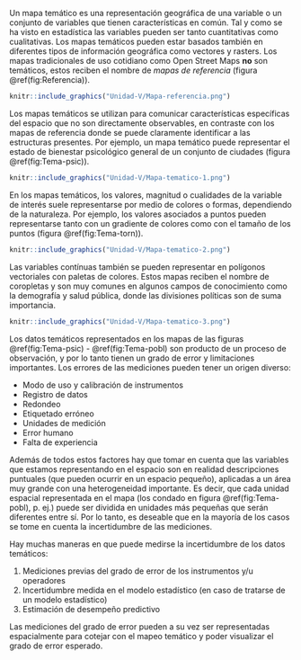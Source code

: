 Un mapa temático es una representación geográfica de una variable o un conjunto de variables que tienen características en común. Tal y como se ha visto en estadística las variables pueden ser tanto cuantitativas como cualitativas. Los mapas temáticos pueden estar basados también en diferentes tipos de información geográfica como vectores y rasters. Los mapas tradicionales de uso cotidiano como Open Street Maps **no** son temáticos, estos reciben el nombre de *mapas de referencia* (figura \@ref(fig:Referencia)).

```r
knitr::include_graphics("Unidad-V/Mapa-referencia.png")
```

Los mapas temáticos se utilizan para comunicar características específicas del espacio que no son directamente observables, en contraste con los mapas de referencia donde se puede claramente identificar a las estructuras presentes. Por ejemplo, un mapa temático puede representar el estado de bienestar psicológico general de un conjunto de ciudades (figura \@ref(fig:Tema-psic)).

```r
knitr::include_graphics("Unidad-V/Mapa-tematico-1.png")
```

En los mapas temáticos, los valores, magnitud o cualidades de la variable de interés suele representarse por medio de colores o formas, dependiendo de la naturaleza. Por ejemplo, los valores asociados a puntos pueden representarse tanto con un gradiente de colores como con el tamaño de los puntos (figura \@ref(fig:Tema-torn)). 

```r
knitr::include_graphics("Unidad-V/Mapa-tematico-2.png")
```

Las variables contínuas también se pueden representar en polígonos vectoriales con paletas de colores. Estos mapas reciben el nombre de coropletas y son muy comunes en algunos campos de conocimiento como la demografía y salud pública, donde las divisiones políticas son de suma importancia.

```r
knitr::include_graphics("Unidad-V/Mapa-tematico-3.png")
```

Los datos temáticos representados en los mapas de las figuras \@ref(fig:Tema-psic) - \@ref(fig:Tema-pobl) son producto de un proceso de observación, y por lo tanto tienen un grado de error y limitaciones importantes. Los errores de las mediciones pueden tener un origen diverso:

- Modo de uso y calibración de instrumentos
- Registro de datos
- Redondeo
- Etiquetado erróneo
- Unidades de medición
- Error humano
- Falta de experiencia

Además de todos estos factores hay que tomar en cuenta que las variables que estamos representando en el espacio son en realidad descripciones puntuales (que pueden ocurrir en un espacio pequeño), aplicadas a un área muy grande con una heterogeneidad importante. Es decir, que cada unidad espacial representada en el mapa (los condado en figura \@ref(fig:Tema-pobl), p. ej.) puede ser dividida en unidades más pequeñas que serán diferentes entre sí. Por lo tanto, es deseable que en la mayoría de los casos se tome en cuenta la incertidumbre de las mediciones.

Hay muchas maneras en que puede medirse la incertidumbre de los datos temáticos:

1. Mediciones previas del grado de error de los instrumentos y/u operadores
2. Incertidumbre medida en el modelo estadístico (en caso de tratarse de un modelo estadístico)
3. Estimación de desempeño predictivo

Las mediciones del grado de error pueden a su vez ser representadas espacialmente para cotejar con el mapeo temático y poder visualizar el grado de error esperado.
